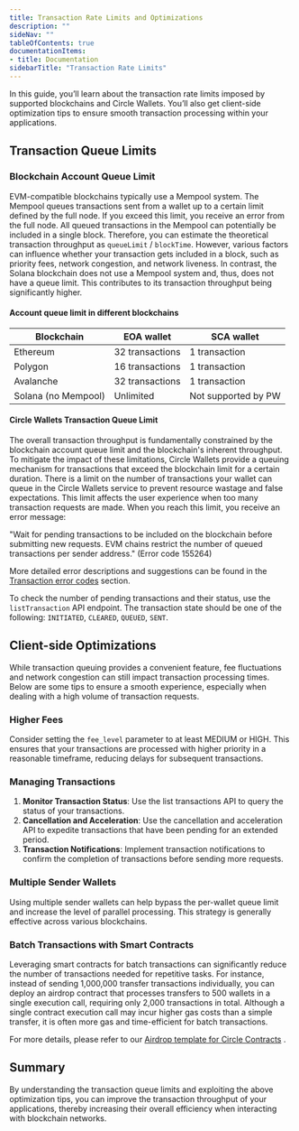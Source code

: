 ```yaml
---
title: Transaction Rate Limits and Optimizations
description: ""
sideNav: ""
tableOfContents: true
documentationItems: 
- title: Documentation
sidebarTitle: "Transaction Rate Limits"
---
```


In this guide, you’ll learn about the transaction rate limits imposed by
supported blockchains and Circle Wallets. You’ll also get client-side
optimization tips to ensure smooth transaction processing within your
applications.

## Transaction Queue Limits

### Blockchain Account Queue Limit

EVM-compatible blockchains typically use a Mempool system. The Mempool queues
transactions sent from a wallet up to a certain limit defined by the full node.
If you exceed this limit, you receive an error from the full node. All queued
transactions in the Mempool can potentially be included in a single block.
Therefore, you can estimate the theoretical transaction throughput as
`queueLimit` / `blockTime`. However, various factors can influence whether your
transaction gets included in a block, such as priority fees, network congestion,
and network liveness. In contrast, the Solana blockchain does not use a Mempool
system and, thus, does not have a queue limit. This contributes to its
transaction throughput being significantly higher.

#### Account queue limit in different blockchains

| Blockchain          | EOA wallet      | SCA wallet          |
| ------------------- | --------------- | ------------------- |
| Ethereum            | 32 transactions | 1 transaction       |
| Polygon             | 16 transactions | 1 transaction       |
| Avalanche           | 32 transactions | 1 transaction       |
| Solana (no Mempool) | Unlimited       | Not supported by PW |

#### Circle Wallets Transaction Queue Limit

The overall transaction throughput is fundamentally constrained by the
blockchain account queue limit and the blockchain's inherent throughput. To
mitigate the impact of these limitations, Circle Wallets provide a queuing
mechanism for transactions that exceed the blockchain limit for a certain
duration. There is a limit on the number of transactions your wallet can queue
in the Circle Wallets service to prevent resource wastage and false
expectations. This limit affects the user experience when too many transaction
requests are made. When you reach this limit, you receive an error message:

<Danger>

"Wait for pending transactions to be included on the blockchain before
submitting new requests. EVM chains restrict the number of queued transactions
per sender address." (Error code 155264)

</Danger>

More detailed error descriptions and suggestions can be found in the
[Transaction error codes](/w3s/synchronous-errors#transaction-error-codes-155201---155299)
section.

To check the number of pending transactions and their status, use the
`listTransaction` API endpoint. The transaction state should be one of the
following: `INITIATED`, `CLEARED`, `QUEUED`, `SENT`.

## Client-side Optimizations

While transaction queuing provides a convenient feature, fee fluctuations and
network congestion can still impact transaction processing times. Below are some
tips to ensure a smooth experience, especially when dealing with a high volume
of transaction requests.

### Higher Fees

Consider setting the `fee_level` parameter to at least MEDIUM or HIGH. This
ensures that your transactions are processed with higher priority in a
reasonable timeframe, reducing delays for subsequent transactions.

### Managing Transactions

1. **Monitor Transaction Status**: Use the list transactions API to query the
   status of your transactions.
2. **Cancellation and Acceleration**: Use the cancellation and acceleration API
   to expedite transactions that have been pending for an extended period.
3. **Transaction Notifications**: Implement transaction notifications to confirm
   the completion of transactions before sending more requests.

### Multiple Sender Wallets

Using multiple sender wallets can help bypass the per-wallet queue limit and
increase the level of parallel processing. This strategy is generally effective
across various blockchains.

### Batch Transactions with Smart Contracts

Leveraging smart contracts for batch transactions can significantly reduce the
number of transactions needed for repetitive tasks. For instance, instead of
sending 1,000,000 transfer transactions individually, you can deploy an airdrop
contract that processes transfers to 500 wallets in a single execution call,
requiring only 2,000 transactions in total. Although a single contract execution
call may incur higher gas costs than a simple transfer, it is often more gas and
time-efficient for batch transactions.

For more details, please refer to our
[Airdrop template for Circle Contracts](/contracts/airdrop) .

## Summary

By understanding the transaction queue limits and exploiting the above
optimization tips, you can improve the transaction throughput of your
applications, thereby increasing their overall efficiency when interacting with
blockchain networks.
